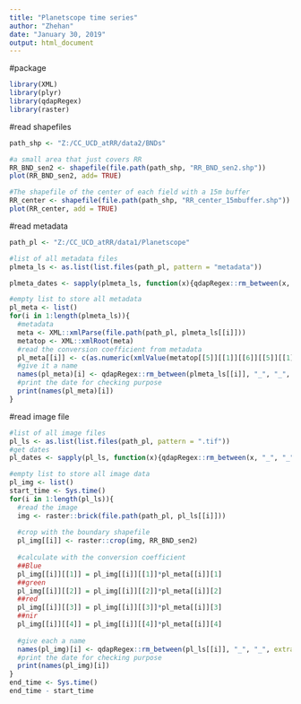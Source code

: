 ---
title: "Planetscope time series"
author: "Zhehan"
date: "January 30, 2019"
output: html_document
---
#package 
```{r}
library(XML)
library(plyr)
library(qdapRegex)
library(raster)
```

#read shapefiles 
```{r}
path_shp <- "Z:/CC_UCD_atRR/data2/BNDs"

#a small area that just covers RR
RR_BND_sen2 <- shapefile(file.path(path_shp, "RR_BND_sen2.shp"))
plot(RR_BND_sen2, add= TRUE)

#The shapefile of the center of each field with a 15m buffer 
RR_center <- shapefile(file.path(path_shp, "RR_center_15mbuffer.shp"))
plot(RR_center, add = TRUE)
```

#read metadata 
```{r}
path_pl <- "Z:/CC_UCD_atRR/data1/Planetscope"

#list of all metadata files 
plmeta_ls <- as.list(list.files(path_pl, pattern = "metadata"))

plmeta_dates <- sapply(plmeta_ls, function(x){qdapRegex::rm_between(x, "_", "_", extract = TRUE)[[1]][2]})

#empty list to store all metadata
pl_meta <- list()
for(i in 1:length(plmeta_ls)){
  #metadata 
  meta <- XML::xmlParse(file.path(path_pl, plmeta_ls[[i]]))
  metatop <- XML::xmlRoot(meta)
  #read the conversion coefficient from metadata
  pl_meta[[i]] <- c(as.numeric(xmlValue(metatop[[5]][[1]][[6]][[5]][[1]])),  as.numeric(xmlValue(metatop[[5]][[1]][[7]][[5]][[1]])),  as.numeric(xmlValue(metatop[[5]][[1]][[8]][[5]][[1]])),  as.numeric(xmlValue(metatop[[5]][[1]][[9]][[5]][[1]])))
  #give it a name 
  names(pl_meta)[i] <- qdapRegex::rm_between(plmeta_ls[[i]], "_", "_", extract = TRUE)[[1]][2]
  #print the date for checking purpose 
  print(names(pl_meta)[i])
}


```

#read image file 
```{r}
#list of all image files 
pl_ls <- as.list(list.files(path_pl, pattern = ".tif"))
#get dates 
pl_dates <- sapply(pl_ls, function(x){qdapRegex::rm_between(x, "_", "_", extract = TRUE)[[1]][2]})

#empty list to store all image data
pl_img <- list()
start_time <- Sys.time()
for(i in 1:length(pl_ls)){
  #read the image 
  img <- raster::brick(file.path(path_pl, pl_ls[[i]]))
  
  #crop with the boundary shapefile 
  pl_img[[i]] <- raster::crop(img, RR_BND_sen2)
  
  #calculate with the conversion coefficient 
  ##Blue
  pl_img[[i]][[1]] = pl_img[[i]][[1]]*pl_meta[[i]][1]
  ##green
  pl_img[[i]][[2]] = pl_img[[i]][[2]]*pl_meta[[i]][2]
  ##red 
  pl_img[[i]][[3]] = pl_img[[i]][[3]]*pl_meta[[i]][3]
  ##nir
  pl_img[[i]][[4]] = pl_img[[i]][[4]]*pl_meta[[i]][4]
  
  #give each a name 
  names(pl_img)[i] <- qdapRegex::rm_between(pl_ls[[i]], "_", "_", extract = TRUE)[[1]][2]
  #print the date for checking purpose 
  print(names(pl_img)[i])
}
end_time <- Sys.time()
end_time - start_time

```

